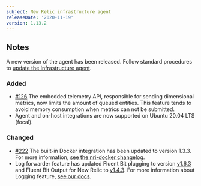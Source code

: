 ```yaml
---
subject: New Relic infrastructure agent
releaseDate: '2020-11-19'
version: 1.13.2
---
```


## Notes

A new version of the agent has been released. Follow standard procedures to [update the Infrastructure agent](https://docs.newrelic.com/docs/infrastructure/install-configure-manage-infrastructure/update-or-uninstall/update-infrastructure-agent).

### Added

* [#126](https://github.com/newrelic/infrastructure-agent/issues/126) The embedded telemetry API, responsible for sending dimensional metrics, now limits the amount of queued entities. This feature tends to avoid memory consumption when metrics can not be submitted.
* Agent and on-host integrations are now supported on Ubuntu 20.04 LTS (focal).

### Changed

* [#222](https://github.com/newrelic/infrastructure-agent/pull/222) The built-in Docker integration has been updated to version 1.3.3. For more information, [see the nri-docker changelog](https://github.com/newrelic/nri-docker/releases/tag/v1.3.3).
* Log forwarder feature has updated Fluent Bit plugging to version [v1.6.3](https://github.com/fluent/fluent-bit/releases/tag/v1.6.3) and Fluent Bit Output for New Relic to [v1.4.3](https://github.com/newrelic/newrelic-fluent-bit-output/releases/tag/1.4.3). For more information about Logging feature, [see our docs](https://docs.newrelic.com/docs/logs/enable-log-management-new-relic/enable-log-monitoring-new-relic/forward-your-logs-using-infrastructure-agent#agent-logs).
